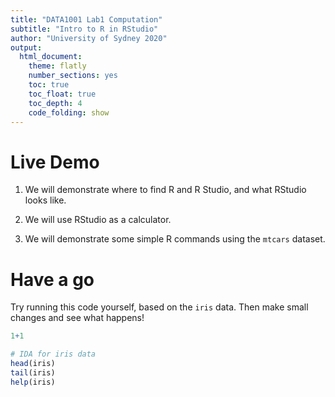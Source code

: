```yaml
---
title: "DATA1001 Lab1 Computation"
subtitle: "Intro to R in RStudio"
author: "University of Sydney 2020"
output:
  html_document:
    theme: flatly
    number_sections: yes
    toc: true
    toc_float: true
    toc_depth: 4
    code_folding: show
---
```

<style>
h2 { /* Header 2 */
    font-size: 22px
}
</style>

<style>
h3 { /* Header 3 */
    font-size: 18px
}
</style>


# Live Demo

1. We will demonstrate where to find R and R Studio, and what RStudio looks like.

2. We will use RStudio as a calculator.

3. We will demonstrate some simple R commands using the `mtcars` dataset.


# Have a go

Try running this code yourself, based on the `iris` data.
Then make small changes and see what happens!

```r
1+1

# IDA for iris data
head(iris)
tail(iris)
help(iris)
```

